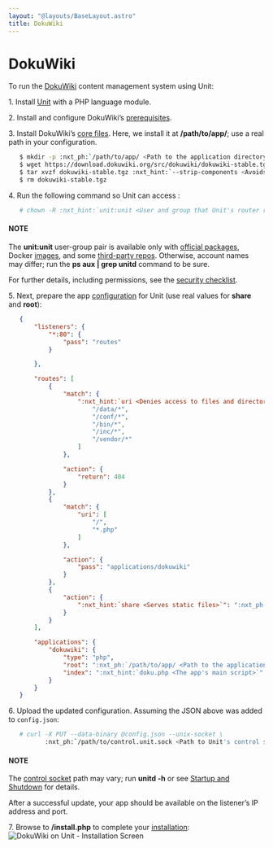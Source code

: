 ```yaml
---
layout: "@layouts/BaseLayout.astro"
title: DokuWiki
---
```

# DokuWiki

To run the [DokuWiki](https://www.dokuwiki.org) content management system
using Unit:

1\. Install [Unit](../installation.md#installation-precomp-pkgs) with a PHP language module.

2\. Install and configure DokuWiki’s [prerequisites](https://www.dokuwiki.org/requirements).

3\. Install DokuWiki’s [core files](https://www.dokuwiki.org/install).  Here, we install it at **/path/to/app/**; use
   a real path in your configuration.
   
```bash
   $ mkdir -p :nxt_ph:`/path/to/app/ <Path to the application directory; use a real path in your configuration>` && cd :nxt_ph:`/path/to/app/ <Path to the application directory; use a real path in your configuration>`
   $ wget https://download.dokuwiki.org/src/dokuwiki/dokuwiki-stable.tgz
   $ tar xvzf dokuwiki-stable.tgz :nxt_hint:`--strip-components <Avoids creating a redundant subdirectory>`=1
   $ rm dokuwiki-stable.tgz
```

4\. Run the following command so Unit can access :
   
```bash
   # chown -R :nxt_hint:`unit:unit <User and group that Unit's router runs as by default>` :nxt_ph:`/path/to/app/ <Path to the application files such as /data/www/app/; use a real path in your commands>`
```

   #### NOTE
   The **unit:unit** user-group pair is available only with [official
   packages](../installation.md#installation-precomp-pkgs), Docker [images](../installation.md#installation-docker), and some [third-party repos](../installation.md#installation-community-repos).  Otherwise, account names may differ; run
   the **ps aux | grep unitd** command to be sure.

   For further details, including permissions, see the [security checklist](security.md#security-apps).

5\. Next, prepare the app [configuration](../configuration.md#configuration-php) for Unit (use
   real values for **share** and **root**):
   
```json
   {
       "listeners": {
           "*:80": {
               "pass": "routes"
           }

       },

       "routes": [
           {
               "match": {
                   ":nxt_hint:`uri <Denies access to files and directories best kept private>`": [
                       "/data/*",
                       "/conf/*",
                       "/bin/*",
                       "/inc/*",
                       "/vendor/*"
                   ]
               },

               "action": {
                   "return": 404
               }
           },
           {
               "match": {
                   "uri": [
                       "/",
                       "*.php"
                   ]
               },

               "action": {
                   "pass": "applications/dokuwiki"
               }
           },
           {
               "action": {
                   ":nxt_hint:`share <Serves static files>`": ":nxt_ph:`/path/to/app <Path to the application directory; use a real path in your configuration>`$uri",
               }
           }
       ],

       "applications": {
           "dokuwiki": {
               "type": "php",
               "root": ":nxt_ph:`/path/to/app/ <Path to the application directory; use a real path in your configuration>`",
               "index": ":nxt_hint:`doku.php <The app's main script>`"
           }
       }
   }
```

6\. Upload the updated configuration.  Assuming the JSON above was added to
   `config.json`:
   
```bash
   # curl -X PUT --data-binary @config.json --unix-socket \
          :nxt_ph:`/path/to/control.unit.sock <Path to Unit's control socket in your installation>` :nxt_hint:`http://localhost/config/ <Path to the config section in Unit's control API>`
```

   #### NOTE
   The [control socket](../controlapi.md#configuration-socket) path may vary; run
   **unitd -h** or see [Startup and Shutdown](source.md#source-startup) for details.

   After a successful update, your app should be available on the listener’s IP
   address and port.

7\. Browse to **/install.php** to complete your [installation](https://www.dokuwiki.org/installer):
   ![DokuWiki on Unit - Installation Screen](/dokuwiki.png)
